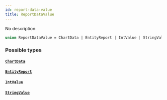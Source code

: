 ```yaml
---
id: report-data-value
title: ReportDataValue
---
```


No description

```graphql
union ReportDataValue = ChartData | EntityReport | IntValue | StringValue
```

### Possible types

#### [`ChartData`](/graphql/objects/chart-data)

#### [`EntityReport`](/graphql/objects/entity-report)

#### [`IntValue`](/graphql/objects/int-value)

#### [`StringValue`](/graphql/objects/string-value)
